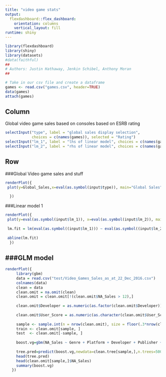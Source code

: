 ```yaml
---
title: "video game stats"
output: 
  flexdashboard::flex_dashboard:
    orientation: columns
    vertical_layout: fill
runtime: shiny
---
```


```r
library(flexdashboard)
library(shiny)
library(datasets)
#data(faithful)
##
# Authors: Justin Hathaway, Jenkin Schibel, Anthony Moran
##

# Take in our csv file and create a dataframe
games <- read.csv("games.csv", header=TRUE)
data(games)
attach(games)
```

Column {.sidebar}
-----------------------------------------------------------------------

Global video game sales based on consoles based on ESRB rating

```r
selectInput("type", label = "global sales display selection",
            choices = c(names(games)), selected = "Rating")
selectInput("lm_1", label = "lhs of linear model", choices = c(names(games)), selected = "Rating")
selectInput("lm_2", label = "rhs of linear model", choices = c(names(games)), selected = "User_Score")

```

Row
-----------------------------------------------------------------------

###Global Video game sales and stuff

```r
renderPlot({
 plot(y=Global_Sales,x=eval(as.symbol(input$type)), main="Global Sales", col="blue",ylab="Number of copies sold (millions)", xlab=input$type)
  
  })
```

###Linear model 1

```r

renderPlot({
 plot(y=eval(as.symbol(input$lm_1)), x=eval(as.symbol(input$lm_2)), main="linear regression", col="blue",ylab=input$lm_1, xlab=input$lm_2)
  
 lm.fit = lm(eval(as.symbol((input$lm_1))) ~ eval(as.symbol((input$lm_2))))
 
 abline(lm.fit)
  })
```


###GLM model
----------------------------------------------------------------------------------------------------
```r
renderPlot({
     library(gbm)
     data = read.csv("test/Video_Games_Sales_as_at_22_Dec_2016.csv")
     colnames(data)
     clean = data
     clean.omit = na.omit(clean)
     clean.omit = clean.omit[!(clean.omit$NA_Sales > 12),]
     
     clean.omit$Developer = as.numeric(as.factor(clean.omit$Developer))
     
     clean.omit$User_Score = as.numeric(as.character(clean.omit$User_Score))
     
     sample <- sample.int(n = nrow(clean.omit), size = floor(.3*nrow(clean.omit)))
     train <- clean.omit[sample, ]
     test  <- clean.omit[-sample, ]
     
     boost.vg=gbm(NA_Sales ~ Genre + Platform + Developer + Publisher + User_Score + Critic_Score, data=clean.omit[-sample,], distribution="gaussian",n.trees=5000,interaction.depth=8)
     
     tree.pred=predict(boost.vg,newdata=clean.tree[sample,],n.trees=5000)
     head(tree.pred)
     head(clean.omit[sample,]$NA_Sales)
     summary(boost.vg)
   })
```